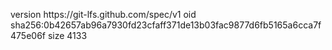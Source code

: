 version https://git-lfs.github.com/spec/v1
oid sha256:0b42657ab96a7930fd23cfaff371de13b03fac9877d6fb5165a6cca7f475e06f
size 4133
